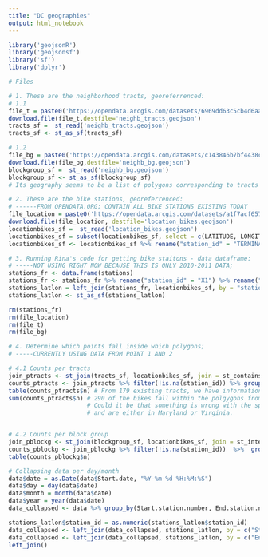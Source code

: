 ```yaml
---
title: "DC geographies"
output: html_notebook
---
```



```r
library('geojsonR')
library('geojsonsf')
library('sf')
library('dplyr')
```

```r
# Files

# 1. These are the neighborhood tracts, georeferrenced: 
# 1.1
file_t = paste0('https://opendata.arcgis.com/datasets/6969dd63c5cb4d6aa32f15effb8311f3_8.geojson') 
download.file(file_t,destfile='neighb_tracts.geojson')
tracts_sf =  st_read('neighb_tracts.geojson')
tracts_sf <- st_as_sf(tracts_sf)

# 1.2
file_bg = paste0('https://opendata.arcgis.com/datasets/c143846b7bf4438c954c5bb28e5d1a21_2.geojson')
download.file(file_bg,destfile='neighb_bg.geojson')
blockgroup_sf =  st_read('neighb_bg.geojson')
blockgroup_sf <- st_as_sf(blockgroup_sf)
# Its geography seems to be a list of polygons corresponding to tracts so instead of doint the spatial join at the bloc level, I'll do the join of block with polygon and from there the spatial join and group by by block. 

# 2. These are the bike stations, georeferrenced: 
# ------FROM OPENDATA.ORG; CONTAIN ALL BIKE STATIONS EXISTING TODAY
file_location = paste0('https://opendata.arcgis.com/datasets/a1f7acf65795451d89f0a38565a975b3_5.geojson')
download.file(file_location, destfile='location_bikes.geojson')
locationbikes_sf =  st_read('location_bikes.geojson')
locationbikes_sf = subset(locationbikes_sf, select = c(LATITUDE, LONGITUDE, TERMINAL_NUMBER, ADDRESS))  
locationbikes_sf <- locationbikes_sf %>% rename("station_id" = "TERMINAL_NUMBER")

# 3. Running Rina's code for getting bike staitons - data dataframe:
# -----NOT USING RIGHT NOW BECAUSE THIS IS ONLY 2010-2011 DATA; 
stations_fr <- data.frame(stations) 
stations_fr <- stations_fr %>% rename("station_id" = "X1") %>% rename("address" = "X2")
stations_latlon = left_join(stations_fr, locationbikes_sf, by = "station_id")
stations_latlon <- st_as_sf(stations_latlon)

rm(stations_fr)
rm(file_location)
rm(file_t)
rm(file_bg)

# 4. Determine which points fall inside which polygons; 
# -----CURRENTLY USING DATA FROM POINT 1 AND 2

# 4.1 Counts per tracts
join_ptracts <- st_join(tracts_sf, locationbikes_sf, join = st_contains)
counts_ptracts <- join_ptracts %>% filter(!is.na(station_id)) %>% group_by(TRACT) %>% summarise(n = n())
table(counts_ptracts$n) # From 179 existing tracts, we have information about 123 containing bike stations; 
sum(counts_ptracts$n) # 290 of the bikes fall within the polgygons from the tracts; we are supposed to have 532 bike locations; 
                      # Could it be that something is wrong with the spatial join, or maybe many bike stations fall outside of DC tracts 
                      # and are either in Maryland or Virginia.


# 4.2 Counts per block group
join_pblockg <- st_join(blockgroup_sf, locationbikes_sf, join = st_intersects)
counts_pblockg <- join_pblockg %>% filter(!is.na(station_id))  %>%  group_by(GEOID) %>% summarise(n = n())  # From 450, it looks like there are   bike stations in 175 block groups; again, with 290 of the bikes falling within these polygons
table(counts_pblockg$n)
```


```r
# Collapsing data per day/month
data$date = as.Date(data$Start.date, "%Y-%m-%d %H:%M:%S")
data$day = day(data$date)
data$month = month(data$date)
data$year = year(data$date)
data_collapsed <- data %>% group_by(Start.station.number, End.station.number, month, year) %>% summarise(n_rides = n(), avg_duration = mean(Duration))

stations_latlon$station_id = as.numeric(stations_latlon$station_id)
data_collapsed <- left_join(data_collapsed, stations_latlon, by = c("Start.station.number"  = "station_id"))
data_collapsed <- left_join(data_collapsed, stations_latlon, by = c("End.station.number" = "station_id"), suffix = c(".start", ".end"))
left_join()
```

